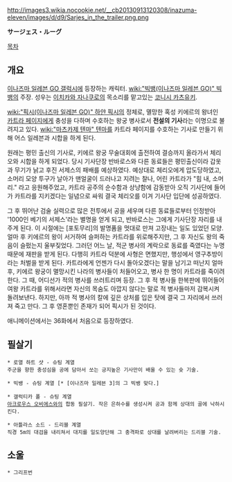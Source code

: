 http://images3.wikia.nocookie.net/__cb20130913120308/inazuma-eleven/images/d/d9/Sarjes_in_the_trailer.png.png

'''サージェス・ルーグ'''

[[목차]]

== 개요 ==
[[이나즈마 일레븐 GO 갤럭시]]에 등장하는 캐릭터. [[wiki:"빅뱅(이나즈마 일레븐 GO)" 빅뱅]]의 주장. 성우는 [[이치카와 자나쿠로]]의 목소리를 맡고있는 [[코니시 카츠유키]].

[[wiki:"픽시(이나즈마 일레븐 GO)" 하얀 픽시]]의 정체로, 멸망한 혹성 키에르의 왕녀인 [[카트라 페이지]]에게 충성을 다하며 수호하는 왕궁 병사로서 '''전설의 기사'''라는 이명으로 불려지고 있다. [[wiki:"마츠카제 텐마" 텐마]]를 카트라 페이지를 수호하는 기사로 만들기 위해 어스 일레븐과 시합을 하게 된다.

원래는 평민 출신의 기사로, 키에르 왕궁 무술대회에 출전하여 결승까지 올라가서 체리오와 시합을 하게 되었다. 당시 기사단장 반바로스와 다른 동료들은 평민출신이라 갑옷과 무기가 낡고 후진 서제스의 패배를 예상하였다. 예상대로 체리오에게 압도당하였고, 소머리 모양 투구가 날아가 맨얼굴이 드러나고 지려는 찰나, 어린 카트라가 "힘 내, 소머리." 라고 응원해주었고, 카트라 공주의 순수함과 상냥함에 감동받아 오직 기사단에 들어가 카트라를 지키겠다는 일념으로 싸워 결국 체리오를 이겨 기사단 입단에 성공하였다.

그 후 뛰어난 검술 실력으로 많은 전투에서 공을 세우며 다른 동료들로부터 인정받아 '1000인 베기의 서제스'라는 별명을 얻게 되고, 반바로스는 그에게 기사단장 자리를 내주게 된다. 이 시절에는 [포토무리]의 발명품을 멋대로 만져 고장내는 일도 있었던 모양. 얼마 후 키에르의 왕이 서거하여 슬퍼하는 카트라를 위로해주지만, 그 후 자신도 왕의 죽음이 슬펐는지 울부짖었다. 그러던 어느 날, 적군 병사의 계락으로 동료를 죽였다는 누명 때문에 재판을 받게 된다. 다행히 카트라 덕분에 사형은 면했지만, 행성에서 영구추방이라는 처벌을 받게 된다. 카트라에게 언젠가 다시 돌아오겠다는 말을 남기고 떠난지 얼마 후, 키에르 왕궁이 멸망시킨 나라의 병사들이 처들어오고, 병사 한 명이 카트라를 죽이려 한다. 그 때, 어디선가 적의 병사를 쓰러트리며 등장. 그 후 적 병사들 한복판에 뛰어들어 여왕 카트라를 위해서라면 자신의 목숨도 아깝지 않다는 말로 적 병사들마저 감복시켜 돌려보낸다. 하지만, 아까 적 병사의 칼에 깊은 상처를 입은 탓에 결국 그 자리에서 쓰러져 죽고 만다. 그 후 영혼뿐인 존재가 되어 픽시가 된 것이다.

애니메이션에서는 36화에서 처음으로 등장하였다.

== 필살기 ==
 * 로열 하트 샷 - 슈팅 계열
 주군을 향한 충성심을 공에 담아서 쏘는 긍지높은 기사만이 배울 수 있는 슛 기술.

 * 빅뱅 - 슈팅 계열 [* [이나즈마 일레븐 3]의 그 빅뱅 맞다.]

 * 갤럭티카 폴 - 슈팅 계열
 [[아크로우스 오비에스]]와의 합동 필살기. 작은 은하수를 생성시켜 공과 함께 상대의 골에 낙하시킨다.

 * 아틀라스 소드 - 드리블 계열
 직경 5m의 대검을 내리쳐서 대지를 일도양단해 그 충격파로 상대를 날려버리는 드리블 기술.

== 소울 ==
 * 그리프번

